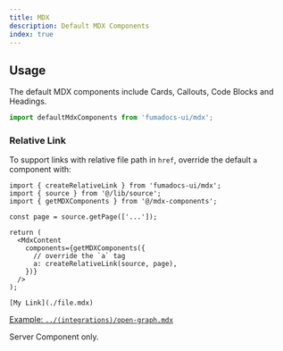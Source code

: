 ```yaml
---
title: MDX
description: Default MDX Components
index: true
---
```


## Usage

The default MDX components include Cards, Callouts, Code Blocks and Headings.

```ts
import defaultMdxComponents from 'fumadocs-ui/mdx';
```

### Relative Link

To support links with relative file path in `href`, override the default `a` component with:

```tsx title="app/docs/[[...slug]]/page.tsx"
import { createRelativeLink } from 'fumadocs-ui/mdx';
import { source } from '@/lib/source';
import { getMDXComponents } from '@/mdx-components';

const page = source.getPage(['...']);

return (
  <MdxContent
    components={getMDXComponents({
      // override the `a` tag
      a: createRelativeLink(source, page),
    })}
  />
);
```

```mdx
[My Link](./file.mdx)
```

[Example: `../(integrations)/open-graph.mdx`](<../(integrations)/open-graph.mdx>)

<Callout type="warn">Server Component only.</Callout>
